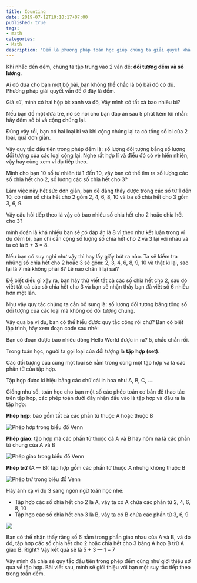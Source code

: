 ```yaml
---
title: Counting
date: 2019-07-12T10:10:17+07:00
published: true
tags:
- math
categories:
- Math
description: "Đếm là phương pháp toán học giúp chúng ta giải quyết khá nhiều các vấn đề trong cuộc sống hằng ngày. Đây là một phương pháp đơn giản nhưng hiệu quả mà chúng ta ít để ý tới hoặc đôi khi không nhận ra. Mở đầu về phép đếm, mình sẽ giới thiệu với các bạn về quy tắc cộng — Rule of Sum."
---
```


Khi nhắc đến đếm, chúng ta tập trung vào 2 vấn đề: __đối tượng đếm và số lượng__.


Ai đó đưa cho bạn một bộ bài, bạn không thể chắc là bộ bài đó có đủ. Phương pháp giải quyết vấn đề ở đây là đếm.


Giả sử, mình có hai hộp bi: xanh và đỏ, Vậy mình có tất cả bao nhiêu bi?


Nếu bạn đố một đứa trẻ, nó sẽ nói cho bạn đáp án sau 5 phút kèm lời nhắn: hãy đếm số bi và cộng chúng lại.


Đúng vậy rồi, bạn có hai loại bi và khi cộng chúng lại ta có tổng số bi của 2 loại, quá đơn giản.


Vậy quy tắc đầu tiên trong phép đếm là: số lượng đối tượng bằng số lượng đối tượng của các loại cộng lại. Nghe rất hợp lí và điều đó có vẻ hiển nhiên, vậy hay cùng xem ví dụ tiếp theo.


Mình cho bạn 10 số tự nhiên từ 1 đến 10, vậy bạn có thể tìm ra số lượng các số chia hết cho 2, số lượng các số chia hết cho 3?


Làm việc này hết sức đơn giản, bạn dễ dàng thấy được trong các số từ 1 đến 10, có năm số chia hết cho 2 gồm 2, 4, 6, 8, 10 và ba số chia hết cho 3 gồm 3, 6, 9.


Vậy câu hỏi tiếp theo là vậy có bao nhiêu số chia hết cho 2 hoặc chia hết cho 3?


mình đoán là khá nhiều bạn sẽ có đáp án là 8 vì theo như kết luận trong ví dụ đếm bi, bạn chỉ cần cộng số lượng số chia hết cho 2 và 3 lại với nhau và ta có là 5 + 3 = 8.


Nếu bạn có suy nghĩ như vậy thì hay lấy giấy bút ra nào. Ta sẽ kiểm tra những số chia hết cho 2 hoặc 3 sẽ gồm: 2, 3, 4, 6, 8, 9, 10 và thật kì lại, sao lại là 7 mà không phải 8? Lẽ nào chân lí lại sai?


Để biết điều gì xảy ra, bạn hãy thử viết tất cả các số chia hết cho 2, sau đó viết tất cả các số chia hết cho 3 và bạn sẽ nhận thấy bạn đã viết số 6 nhiều hơn một lần.


Như vậy quy tắc chúng ta cần bổ sung là: số lượng đối tượng bằng tổng số đối tượng của các loại mà không có đối tượng chung.


Vậy qua ba ví dụ, bạn có thể hiểu được quy tắc cộng rồi chứ? Bạn có biết lập trình, hãy xem đoạn code sau nhé:


Bạn có đoạn được bao nhiêu dòng Hello World được in ra? 5, chắc chắn rồi.


Trong toán học, người ta gọi loại của đối tượng là __tập hợp (set)__.


Các đổi tượng của cùng một loại sẽ nằm trong cùng một tập hợp và là các phần tử của tập hợp.


Tập hợp được kí hiệu bằng các chữ cái in hoa như A, B, C, ….


Giống như số, toán học cho bạn một số các phép toán cơ bản để thao tác trên tập hợp, các phép toán dưới đây nhận đầu vào là tập hợp và đầu ra là tập hợp:


__Phép hợp__: bao gồm tất cả các phần tử thuộc A hoặc thuộc B

<Image
	src="https://firebasestorage.googleapis.com/v0/b/myblog-e552f.appspot.com/o/counting%2Funion-venn.png?alt=media&token=7c302f12-ab27-485e-8de3-59374ac3fb48"
	title="Phép hợp trong biểu đồ Venn"
/>

__Phép giao__: tập hợp mà các phần tử thuộc cả A và B hay nôm na là các phần tử chung của A và B

<Image
	src="https://firebasestorage.googleapis.com/v0/b/myblog-e552f.appspot.com/o/counting%2Fintersection-venn.png?alt=media&token=a05dee0c-f2e3-4bb4-a0b7-42f09c625992"
	title="Phép giao trong biều đồ Venn"
/>

__Phép trừ__ (A — B): tập hợp gồm các phần tử thuộc A nhưng không thuộc B

<Image
	src="https://firebasestorage.googleapis.com/v0/b/myblog-e552f.appspot.com/o/counting%2Fdifferent-venn.png?alt=media&token=44816c2d-f823-4108-9ad4-2db2be4c33d8"
	title="Phép trừ trong biều đồ Venn"
/>

Hãy ánh xạ ví dụ 3 sang ngôn ngữ toán học nhé:

- Tập hợp các số chia hết cho 2 là A, vâỵ ta có A chứa các phần tử 2, 4, 6, 8, 10
- Tập hợp các số chia hết cho 3 là B, vâỵ ta có B chứa các phần tử 3, 6, 9

<Image
	src="https://firebasestorage.googleapis.com/v0/b/myblog-e552f.appspot.com/o/counting%2Funion2-venn.png?alt=media&token=57b26b3f-f3f0-427d-89b3-69c32b734357"
/>

Bạn có thể nhận thấy rằng số 6 nằm trong phần giao nhau của A và B, và do đó, tập hợp các số chia hết cho 2 hoặc chia hết cho 3 bằng A hợp B trừ A giao B. Right? Vậy kết quả sẽ là 5 + 3 — 1 = 7


Vậy mình đã chia sẻ quy tắc đầu tiên trong phép đếm cũng như giới thiệu sơ qua về tập hợp. Bài viết sau, mình sẽ giới thiệu với bạn một suy tắc tiếp theo trong toán đếm.
